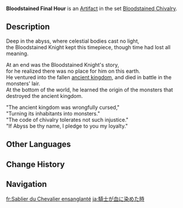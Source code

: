 {{Artifact Infobox
|image = Item Bloodstained Final Hour.png
|set   = Bloodstained Chivalry
|piece = Sands of Eon
}}
{{Description|A timepiece once used by a knight. The liquid inside has dried up, rendering it useless.}}
'''Bloodstained Final Hour''' is an [[Artifact]] in the set [[Bloodstained Chivalry]].

==Description==
Deep in the abyss, where celestial bodies cast no light,<br />the Bloodstained Knight kept this timepiece, though time had lost all meaning.

At an end was the Bloodstained Knight's story,<br />for he realized there was no place for him on this earth.<br />He ventured into the fallen [[Khaenri'ah|ancient kingdom]], and died in battle in the monsters' lair.<br />At the bottom of the world, he learned the origin of the monsters that destroyed the ancient kingdom.

"The ancient kingdom was wrongfully cursed,"<br />"Turning its inhabitants into monsters."<br />"The code of chivalry tolerates not such injustice."<br />"If Abyss be thy name, I pledge to you my loyalty."

==Other Languages==
{{Other Languages
|en      = Bloodstained Final Hour
|zhs     = 骑士染血之时
|zhs_rm  = Qíshì Rǎnxuè zhī Shí
|zht     = 騎士染血之時
|zht_rm  = Qíshì Rǎnxiě zhī Shí
|zh_tl   = When the Knight Was Stained in Blood
|ja      = 騎士が血に染めた時
|ja_rm   = Kishi ga Chi ni Someta Toki
|ja_tl   = When the Knight Was Stained in Blood
|ko      = 피에 물든 기사의 시계
|ko_rm   = Pi-e Muldeun Gisa-ui Sigye
|ko_tl   = Bloodstained Knight's Watch
|es      = Reloj del Caballero Sanguinario
|es_tl   = Watch of the Bloodthirsty Knight
|fr      = Sablier du Chevalier ensanglanté
|fr_tl   = Hourglass of the Bloodstained Knight
|ru      = Час долга рыцаря крови
|ru_tl   = The Hour of Obligation of the Blood Knight
|th      = Bloodstained Final Hour
|vi      = Đồng Hồ Kỵ Sĩ Nhuốm Máu
|vi_tl   = 
|de      = Uhr des Blutbefleckten
|de_tl   = Clock of the Bloodstained
|id      = Bloodstained Final Hour
|pt      = Relógio do Cavaleiro Sanguinário
|pt_tl   = 
|tr      = Kanlı Şövalyenin Saati
|tr_tl   = 
|it      = La fine del Cavaliere insanguinato
|it_tl   = 
}}

==Change History==
{{Change History|1.0}}

==Navigation==
{{Artifact Set Navbox|Bloodstained Chivalry}}

[[fr:Sablier du Chevalier ensanglanté]]
[[ja:騎士が血に染めた時]]